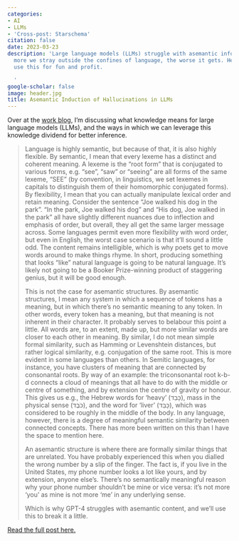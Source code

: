 ```yaml
---
categories:
- AI
- LLMs
- 'Cross-post: Starschema'
citation: false
date: 2023-03-23
description: 'Large language models (LLMs) struggle with asemantic information: the
  more we stray outside the confines of language, the worse it gets. Here''s how we''ll
  use this for fun and profit.

  '
google-scholar: false
image: header.jpg
title: Asemantic Induction of Hallucinations in LLMs
---
```


Over at the [work blog](https://medium.com/starschema-blog), I'm discussing what knowledge means for large language models (LLMs), and the ways in which we can leverage this knowledge dividend for better inference.

> Language is highly semantic, but because of that, it is also highly flexible. By semantic, I mean that every lexeme has a distinct and coherent meaning. A lexeme is the “root form” that is conjugated to various forms, e.g. “see”, “saw” or “seeing” are all forms of the same lexeme, “SEE” (by convention, in linguistics, we set lexemes in capitals to distinguish them of their homomorphic conjugated forms). By flexibility, I mean that you can actually manipulate lexical order and retain meaning. Consider the sentence “Joe walked his dog in the park”. “In the park, Joe walked his dog” and “His dog, Joe walked in the park” all have slightly different nuances due to inflection and emphasis of order, but overall, they all get the same larger message across. Some languages permit even more flexibility with word order, but even in English, the worst case scenario is that it’ll sound a little odd. The content remains intelligible, which is why poets get to move words around to make things rhyme. In short, producing something that looks “like” natural language is going to be natural language. It’s likely not going to be a Booker Prize-winning product of staggering genius, but it will be good enough.
>
> This is not the case for asemantic structures. By asemantic structures, I mean any system in which a sequence of tokens has a meaning, but in which there’s no semantic meaning to any token. In other words, every token has a meaning, but that meaning is not inherent in their character. It probably serves to belabour this point a little. All words are, to an extent, made up, but more similar words are closer to each other in meaning. By similar, I do not mean simple formal similarity, such as Hamming or Levenshtein distances, but rather logical similarity, e.g. conjugation of the same root. This is more evident in some languages than others. In Semitic languages, for instance, you have clusters of meaning that are connected by consonantal roots. By way of an example: the triconsonantal root k-b-d connects a cloud of meanings that all have to do with the middle or centre of something, and by extension the centre of gravity or honour. This gives us e.g., the Hebrew words for ‘heavy’ (כָּבֵד), mass in the physical sense (כֹּבֶד), and the word for ‘liver’ (כָּבֵד), which was considered to be roughly in the middle of the body. In any language, however, there is a degree of meaningful semantic similarity between connected concepts. There has more been written on this than I have the space to mention here.
>
> An asemantic structure is where there are formally similar things that are unrelated. You have probably experienced this when you dialled the wrong number by a slip of the finger. The fact is, if you live in the United States, my phone number looks a lot like yours, and by extension, anyone else’s. There’s no semantically meaningful reason why your phone number shouldn’t be mine or vice versa: it’s not more ‘you’ as mine is not more ‘me’ in any underlying sense.
>
> Which is why GPT-4 struggles with asemantic content, and we’ll use this to break it a little.

[Read the full post here.](https://medium.com/starschema-blog/asemantic-induction-of-hallucinations-in-large-language-models-c92ef5030714)
